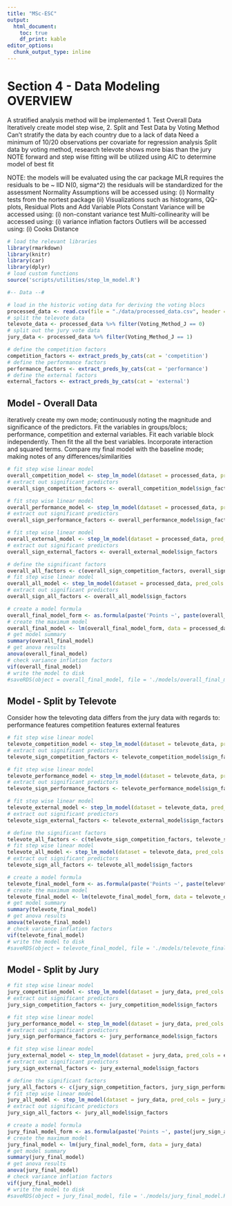 ```yaml
---
title: "MSc-ESC"
output: 
  html_document:
    toc: true
    df_print: kable
editor_options: 
  chunk_output_type: inline
---
```


# Section 4 - Data Modeling OVERVIEW

A stratified analysis method will be implemented
1. Test Overall Data
Iteratively create model step wise, 
2. Split and Test Data by Voting Method
Can't stratify the data by each country due to a lack of data
Need a minimum of 10/20 observations per covariate for regression analysis
Split data by voting method, research televote shows more bias than the jury
NOTE forward and step wise fitting will be utilized using AIC to determine model of best fit

NOTE: the models will be evaluated using the car package
MLR requires the residuals to be ~ IID N(0, sigma^2)
the residuals will be standardized for the assessment
Normality Assumptions will be accessed using:
(i) Normality tests from the nortest package
(ii) Visualizations such as histograms, QQ-plots, Residual Plots and Add Variable Plots
Constant Variance will be accessed using:
(i) non-constant variance test
Multi-collinearity will be accessed using:
(i) variance inflation factors
Outliers will be accessed using:
(i) Cooks Distance

```r
# load the relevant libraries
library(rmarkdown)
library(knitr)
library(car)
library(dplyr)
# load custom functions
source('scripts/utilities/step_lm_model.R')
```

```r
#-- Data --#

# load in the historic voting data for deriving the voting blocs
processed_data <- read.csv(file = "./data/processed_data.csv", header = T)
# split the televote data
televote_data <- processed_data %>% filter(Voting_Method_J == 0)
# split out the jury vote data
jury_data <- processed_data %>% filter(Voting_Method_J == 1)

# define the competition factors
competition_factors <- extract_preds_by_cats(cat = 'competition')
# define the performance factors
performance_factors <- extract_preds_by_cats(cat = 'performance')
# define the external factors
external_factors <- extract_preds_by_cats(cat = 'external')
```

## Model - Overall Data

iteratively create my own mode; 
continuously noting the magnitude and significance of the predictors. 
Fit the variables in groups/blocs; 
performance, competition and external variables. 
Fit each variable block independently. 
Then fit the all the best variables. 
Incorporate interaction and squared terms. 
Compare my final model with the baseline mode; 
making notes of any differences/similarities

```r
# fit step wise linear model
overall_competition_model <- step_lm_model(dataset = processed_data, pred_cols = competition_factors)
# extract out significant predictors
overall_sign_competition_factors <- overall_competition_model$sign_factors
```

```r
# fit step wise linear model
overall_performance_model <- step_lm_model(dataset = processed_data, pred_cols = performance_factors)
# extract out significant predictors
overall_sign_performance_factors <- overall_performance_model$sign_factors
```

```r
# fit step wise linear model
overall_external_model <- step_lm_model(dataset = processed_data, pred_cols = external_factors)
# extract out significant predictors
overall_sign_external_factors <- overall_external_model$sign_factors
```

```r
# define the significant factors
overall_all_factors <- c(overall_sign_competition_factors, overall_sign_performance_factors, overall_sign_external_factors)
# fit step wise linear model
overall_all_model <- step_lm_model(dataset = processed_data, pred_cols = overall_all_factors)
# extract out significant predictors
overall_sign_all_factors <- overall_all_model$sign_factors
```

```r
# create a model formula
overall_final_model_form <- as.formula(paste('Points ~', paste(overall_sign_all_factors, collapse = ' + ')))
# create the maximum model
overall_final_model <- lm(overall_final_model_form, data = processed_data)
# get model summary
summary(overall_final_model)
# get anova results
anova(overall_final_model)
# check variance inflation factors
vif(overall_final_model)
# write the model to disk
#saveRDS(object = overall_final_model, file = './models/overall_final_model.RDS')
```

## Model - Split by Televote

Consider how the televoting data differs from the jury data
with regards to:
performance features
competition features
external features

```r
# fit step wise linear model
televote_competition_model <- step_lm_model(dataset = televote_data, pred_cols = competition_factors)
# extract out significant predictors
televote_sign_competition_factors <- televote_competition_model$sign_factors
```

```r
# fit step wise linear model
televote_performance_model <- step_lm_model(dataset = televote_data, pred_cols = performance_factors)
# extract out significant predictors
televote_sign_performance_factors <- televote_performance_model$sign_factors
```

```r
# fit step wise linear model
televote_external_model <- step_lm_model(dataset = televote_data, pred_cols = external_factors)
# extract out significant predictors
televote_sign_external_factors <- televote_external_model$sign_factors
```

```r
# define the significant factors
televote_all_factors <- c(televote_sign_competition_factors, televote_sign_performance_factors, televote_sign_external_factors)
# fit step wise linear model
televote_all_model <- step_lm_model(dataset = televote_data, pred_cols = televote_all_factors)
# extract out significant predictors
televote_sign_all_factors <- televote_all_model$sign_factors
```

```r
# create a model formula
televote_final_model_form <- as.formula(paste('Points ~', paste(televote_sign_all_factors, collapse = ' + ')))
# create the maximum model
televote_final_model <- lm(televote_final_model_form, data = televote_data)
# get model summary
summary(televote_final_model)
# get anova results
anova(televote_final_model)
# check variance inflation factors
vif(televote_final_model)
# write the model to disk
#saveRDS(object = televote_final_model, file = './models/televote_final_model.RDS')
```

## Model - Split by Jury 

```r
# fit step wise linear model
jury_competition_model <- step_lm_model(dataset = jury_data, pred_cols = competition_factors)
# extract out significant predictors
jury_sign_competition_factors <- jury_competition_model$sign_factors
```

```r
# fit step wise linear model
jury_performance_model <- step_lm_model(dataset = jury_data, pred_cols = performance_factors)
# extract out significant predictors
jury_sign_performance_factors <- jury_performance_model$sign_factors
```

```r
# fit step wise linear model
jury_external_model <- step_lm_model(dataset = jury_data, pred_cols = external_factors)
# extract out significant predictors
jury_sign_external_factors <- jury_external_model$sign_factors
```

```r
# define the significant factors
jury_all_factors <- c(jury_sign_competition_factors, jury_sign_performance_factors, jury_sign_external_factors)
# fit step wise linear model
jury_all_model <- step_lm_model(dataset = jury_data, pred_cols = jury_all_factors)
# extract out significant predictors
jury_sign_all_factors <- jury_all_model$sign_factors
```

```r
# create a model formula
jury_final_model_form <- as.formula(paste('Points ~', paste(jury_sign_all_factors, collapse = ' + ')))
# create the maximum model
jury_final_model <- lm(jury_final_model_form, data = jury_data)
# get model summary
summary(jury_final_model)
# get anova results
anova(jury_final_model)
# check variance inflation factors
vif(jury_final_model)
# write the model to disk
#saveRDS(object = jury_final_model, file = './models/jury_final_model.RDS')
```
